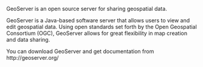 GeoServer is an open source server for sharing geospatial data.


GeoServer is a Java-based software server that allows users to view and edit geospatial data. 
Using open standards set forth by the Open Geospatial Consortium (OGC), GeoServer allows for great flexibility in map creation and data sharing.

You can download GeoServer and get documentation from http://geoserver.org/

